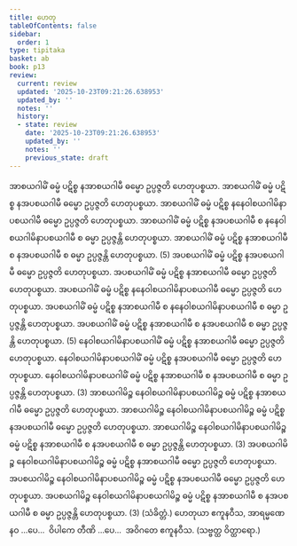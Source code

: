 ```yaml
---
title: ဟေတု
tableOfContents: false
sidebar:
  order: 1
type: tipitaka
basket: ab
book: p13
review:
  current: review
  updated: '2025-10-23T09:21:26.638953'
  updated_by: ''
  notes: ''
  history:
  - state: review
    date: '2025-10-23T09:21:26.638953'
    updated_by: ''
    notes: ''
    previous_state: draft
---
```



<ReviewStatus review={frontmatter.review} showDetails={true} />

<HypothesisAnnotation frontmatter={frontmatter} />

<DynamicBreadcrumb />

<Division number="38" book="p13" e="ch" v="40" p="188">

<Paragraph number="93" book="p13">
အာစယဂါမိံ ဓမ္မံ ပဋိစ္စ နအာစယဂါမီ ဓမ္မော ဥပ္ပဇ္ဇတိ ဟေတုပစ္စယာ. အာစယဂါမိံ ဓမ္မံ ပဋိစ္စ နအပစယဂါမီ ဓမ္မော ဥပ္ပဇ္ဇတိ ဟေတုပစ္စယာ. အာစယဂါမိံ ဓမ္မံ ပဋိစ္စ နနေဝါစယဂါမိနာပစယဂါမီ ဓမ္မော ဥပ္ပဇ္ဇတိ ဟေတုပစ္စယာ. အာစယဂါမိံ ဓမ္မံ ပဋိစ္စ နအပစယဂါမီ စ နနေဝါစယဂါမိနာပစယဂါမီ စ ဓမ္မာ ဥပ္ပဇ္ဇန္တိ ဟေတုပစ္စယာ. အာစယဂါမိံ ဓမ္မံ ပဋိစ္စ နအာစယဂါမီ စ နအပစယဂါမီ စ ဓမ္မာ ဥပ္ပဇ္ဇန္တိ ဟေတုပစ္စယာ. (5)
</Paragraph>

<Paragraph number="94" book="p13">
အပစယဂါမိံ ဓမ္မံ ပဋိစ္စ နအပစယဂါမီ ဓမ္မော ဥပ္ပဇ္ဇတိ ဟေတုပစ္စယာ. အပစယဂါမိံ ဓမ္မံ ပဋိစ္စ နအာစယဂါမီ ဓမ္မော ဥပ္ပဇ္ဇတိ ဟေတုပစ္စယာ. အပစယဂါမိံ ဓမ္မံ ပဋိစ္စ နနေဝါစယဂါမိနာပစယဂါမီ ဓမ္မော ဥပ္ပဇ္ဇတိ ဟေတုပစ္စယာ. အပစယဂါမိံ ဓမ္မံ ပဋိစ္စ နအာစယဂါမီ စ နနေဝါစယဂါမိနာပစယဂါမီ စ ဓမ္မာ ဥပ္ပဇ္ဇန္တိ ဟေတုပစ္စယာ. အပစယဂါမိံ ဓမ္မံ ပဋိစ္စ နအာစယဂါမီ စ နအပစယဂါမီ စ ဓမ္မာ ဥပ္ပဇ္ဇန္တိ ဟေတုပစ္စယာ. (5)
</Paragraph>

<Paragraph number="95" book="p13">
နေဝါစယဂါမိနာပစယဂါမိံ ဓမ္မံ ပဋိစ္စ နအာစယဂါမီ ဓမ္မော ဥပ္ပဇ္ဇတိ ဟေတုပစ္စယာ. နေဝါစယဂါမိနာပစယဂါမိံ ဓမ္မံ ပဋိစ္စ နအပစယဂါမီ ဓမ္မော ဥပ္ပဇ္ဇတိ ဟေတုပစ္စယာ. နေဝါစယဂါမိနာပစယဂါမိံ ဓမ္မံ ပဋိစ္စ နအာစယဂါမီ စ နအပစယဂါမီ စ ဓမ္မာ ဥပ္ပဇ္ဇန္တိ ဟေတုပစ္စယာ. (3)
</Paragraph>

<Paragraph number="96" book="p13">
အာစယဂါမိဉ္စ နေဝါစယဂါမိနာပစယဂါမိဉ္စ ဓမ္မံ ပဋိစ္စ နအာစယဂါမီ ဓမ္မော ဥပ္ပဇ္ဇတိ ဟေတုပစ္စယာ. အာစယဂါမိဉ္စ နေဝါစယဂါမိနာပစယဂါမိဉ္စ ဓမ္မံ ပဋိစ္စ နအပစယဂါမီ ဓမ္မော ဥပ္ပဇ္ဇတိ ဟေတုပစ္စယာ. အာစယဂါမိဉ္စ နေဝါစယဂါမိနာပစယဂါမိဉ္စ ဓမ္မံ ပဋိစ္စ နအာစယဂါမီ စ နအပစယဂါမီ စ ဓမ္မာ ဥပ္ပဇ္ဇန္တိ ဟေတုပစ္စယာ. (3)
</Paragraph>

<Paragraph number="97" book="p13">
အပစယဂါမိဉ္စ နေဝါစယဂါမိနာပစယဂါမိဉ္စ ဓမ္မံ ပဋိစ္စ နအာစယဂါမီ ဓမ္မော ဥပ္ပဇ္ဇတိ ဟေတုပစ္စယာ. အပစယဂါမိဉ္စ နေဝါစယဂါမိနာပစယဂါမိဉ္စ ဓမ္မံ ပဋိစ္စ နအပစယဂါမီ ဓမ္မော ဥပ္ပဇ္ဇတိ ဟေတုပစ္စယာ. အပစယဂါမိဉ္စ နေဝါစယဂါမိနာပစယဂါမိဉ္စ ဓမ္မံ ပဋိစ္စ နအာစယဂါမီ စ နအပစယဂါမီ စ ဓမ္မာ ဥပ္ပဇ္ဇန္တိ ဟေတုပစ္စယာ. (3) (သံခိတ္တံ.)
</Paragraph>

<Paragraph number="98" book="p13">
ဟေတုယာ ဧကူနဝီသ, အာရမ္မဏေ နဝ …ပေ…  ဝိပါကေ တီဏိ …ပေ…  အဝိဂတေ ဧကူနဝီသ. (သဗ္ဗတ္ထ ဝိတ္ထာရော.)
</Paragraph>
</Division>